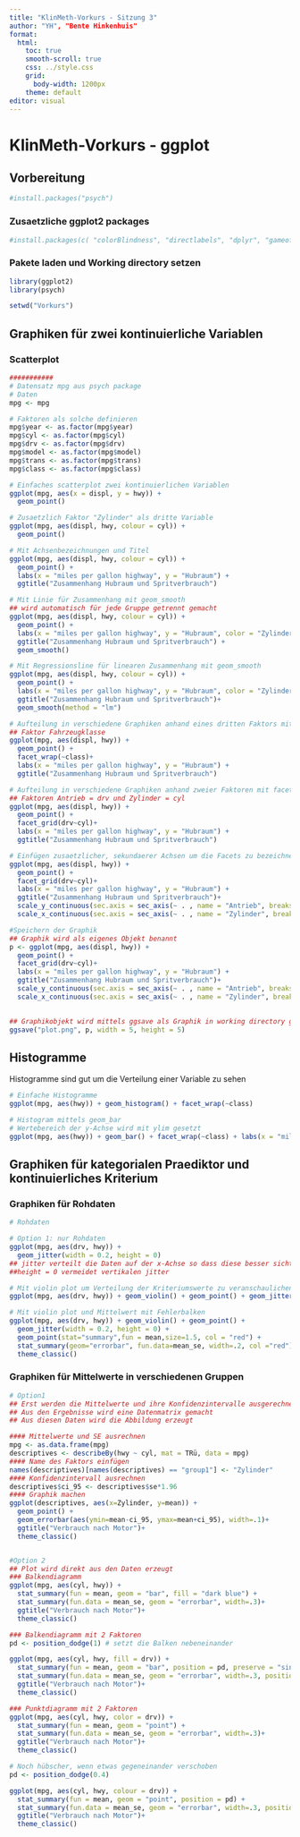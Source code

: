 ```yaml
---
title: "KlinMeth-Vorkurs - Sitzung 3"
author: "YH", "Bente Hinkenhuis"
format:
  html:
    toc: true
    smooth-scroll: true
    css: ../style.css
    grid: 
      body-width: 1200px
    theme: default
editor: visual
---
```


# KlinMeth-Vorkurs - ggplot

## Vorbereitung

```r
#install.packages("psych")
```

### Zusaetzliche ggplot2 packages

```r
#install.packages(c( "colorBlindness", "directlabels", "dplyr", "gameofthrones", "ggforce", "gghighlight", "ggnewscale", "ggplot2", "ggraph", "ggrepel", "ggtext", "ggthemes", "hexbin", "Hmisc", "mapproj", "maps", "munsell", "ozmaps", "paletteer", "patchwork", "rmapshaper", "scico", "seriation", "sf", "stars", "tidygraph", "tidyr", "wesanderson"))
```

### Pakete laden und Working directory setzen

```r
library(ggplot2)
library(psych)

setwd("Vorkurs")
```

## Graphiken für zwei kontinuierliche Variablen

### Scatterplot

```r
###########
# Datensatz mpg aus psych package
# Daten
mpg <- mpg

# Faktoren als solche definieren
mpg$year <- as.factor(mpg$year)
mpg$cyl <- as.factor(mpg$cyl)
mpg$drv <- as.factor(mpg$drv)
mpg$model <- as.factor(mpg$model)
mpg$trans <- as.factor(mpg$trans)
mpg$class <- as.factor(mpg$class)

# Einfaches scatterplot zwei kontinuierlichen Variablen
ggplot(mpg, aes(x = displ, y = hwy)) + 
  geom_point()

# Zusaetzlich Faktor "Zylinder" als dritte Variable
ggplot(mpg, aes(displ, hwy, colour = cyl)) + 
  geom_point()

# Mit Achsenbezeichnungen und Titel
ggplot(mpg, aes(displ, hwy, colour = cyl)) + 
  geom_point() + 
  labs(x = "miles per gallon highway", y = "Hubraum") +
  ggtitle("Zusammenhang Hubraum und Spritverbrauch")

# Mit Linie für Zusammenhang mit geom_smooth
## wird automatisch für jede Gruppe getrennt gemacht
ggplot(mpg, aes(displ, hwy, colour = cyl)) + 
  geom_point() + 
  labs(x = "miles per gallon highway", y = "Hubraum", color = "Zylinder") +
  ggtitle("Zusammenhang Hubraum und Spritverbrauch") +
  geom_smooth()

# Mit Regressionsline für linearen Zusammenhang mit geom_smooth
ggplot(mpg, aes(displ, hwy, colour = cyl)) + 
  geom_point() + 
  labs(x = "miles per gallon highway", y = "Hubraum", color = "Zylinder") +
  ggtitle("Zusammenhang Hubraum und Spritverbrauch")+
  geom_smooth(method = "lm")

# Aufteilung in verschiedene Graphiken anhand eines dritten Faktors mit facet_wrap
## Faktor Fahrzeugklasse
ggplot(mpg, aes(displ, hwy)) + 
  geom_point() + 
  facet_wrap(~class)+
  labs(x = "miles per gallon highway", y = "Hubraum") +
  ggtitle("Zusammenhang Hubraum und Spritverbrauch")

# Aufteilung in verschiedene Graphiken anhand zweier Faktoren mit facet_grid
## Faktoren Antrieb = drv und Zylinder = cyl
ggplot(mpg, aes(displ, hwy)) + 
  geom_point() + 
  facet_grid(drv~cyl)+
  labs(x = "miles per gallon highway", y = "Hubraum") +
  ggtitle("Zusammenhang Hubraum und Spritverbrauch")

# Einfügen zusaetzlicher, sekundaerer Achsen um die Facets zu bezeichnen
ggplot(mpg, aes(displ, hwy)) + 
  geom_point() + 
  facet_grid(drv~cyl)+
  labs(x = "miles per gallon highway", y = "Hubraum") +
  ggtitle("Zusammenhang Hubraum und Spritverbrauch")+
  scale_y_continuous(sec.axis = sec_axis(~ . , name = "Antrieb", breaks = NULL, labels = NULL)) +
  scale_x_continuous(sec.axis = sec_axis(~ . , name = "Zylinder", breaks = NULL, labels = NULL))

#Speichern der Graphik
## Graphik wird als eigenes Objekt benannt
p <- ggplot(mpg, aes(displ, hwy)) + 
  geom_point() + 
  facet_grid(drv~cyl)+
  labs(x = "miles per gallon highway", y = "Hubraum") +
  ggtitle("Zusammenhang Hubraum und Spritverbrauch")+
  scale_y_continuous(sec.axis = sec_axis(~ . , name = "Antrieb", breaks = NULL, labels = NULL)) +
  scale_x_continuous(sec.axis = sec_axis(~ . , name = "Zylinder", breaks = NULL, labels = NULL))
  

## Graphikobjekt wird mittels ggsave als Graphik in working directory gespeichert
ggsave("plot.png", p, width = 5, height = 5)

```

## Histogramme

Histogramme sind gut um die Verteilung einer Variable zu sehen

```r
# Einfache Histogramme
ggplot(mpg, aes(hwy)) + geom_histogram() + facet_wrap(~class)

# Histogram mittels geom_bar
# Wertebereich der y-Achse wird mit ylim gesetzt
ggplot(mpg, aes(hwy)) + geom_bar() + facet_wrap(~class) + labs(x = "miles per gallon highway", y = "Hubraum") + ggtitle("Spritverbrauch nach Fahrzeugklasse") + ylim(0,25)

```

## Graphiken für kategorialen Praediktor und kontinuierliches Kriterium

### Graphiken für Rohdaten

```r
# Rohdaten

# Option 1: nur Rohdaten
ggplot(mpg, aes(drv, hwy)) + 
  geom_jitter(width = 0.2, height = 0)
## jitter verteilt die Daten auf der x-Achse so dass diese besser sichtbar sind
##height = 0 vermeidet vertikalen jitter

# Mit violin plot um Verteilung der Kriteriumswerte zu veranschaulichen
ggplot(mpg, aes(drv, hwy)) + geom_violin() + geom_point() + geom_jitter(width = 0.2, height = 0)

# Mit violin plot und Mittelwert mit Fehlerbalken
ggplot(mpg, aes(drv, hwy)) + geom_violin() + geom_point() +
  geom_jitter(width = 0.2, height = 0) +
  geom_point(stat="summary",fun = mean,size=1.5, col = "red") +
  stat_summary(geom="errorbar", fun.data=mean_se, width=.2, col ="red")+
  theme_classic()
```

### Graphiken für Mittelwerte in verschiedenen Gruppen

```r

# Option1
## Erst werden die Mittelwerte und ihre Konfidenzintervalle ausgerechnet
## Aus den Ergebnisse wird eine Datenmatrix gemacht
## Aus diesen Daten wird die Abbildung erzeugt

#### Mittelwerte und SE ausrechnen
mpg <- as.data.frame(mpg)
descriptives <- describeBy(hwy ~ cyl, mat = TRü, data = mpg)
#### Name des Faktors einfügen
names(descriptives)[names(descriptives) == "group1"] <- "Zylinder"
#### Konfidenzintervall ausrechnen
descriptives$ci_95 <- descriptives$se*1.96
#### Graphik machen
ggplot(descriptives, aes(x=Zylinder, y=mean)) + 
  geom_point() +
  geom_errorbar(aes(ymin=mean-ci_95, ymax=mean+ci_95), width=.1)+
  ggtitle("Verbrauch nach Motor")+
  theme_classic()


#Option 2 
## Plot wird direkt aus den Daten erzeugt
### Balkendiagramm
ggplot(mpg, aes(cyl, hwy)) + 
  stat_summary(fun = mean, geom = "bar", fill = "dark blue") +
  stat_summary(fun.data = mean_se, geom = "errorbar", width=.3)+
  ggtitle("Verbrauch nach Motor")+
  theme_classic()

### Balkendiagramm mit 2 Faktoren
pd <- position_dodge(1) # setzt die Balken nebeneinander

ggplot(mpg, aes(cyl, hwy, fill = drv)) + 
  stat_summary(fun = mean, geom = "bar", position = pd, preserve = "single") +
  stat_summary(fun.data = mean_se, geom = "errorbar", width=.3, position = pd, preserve = "single")+
  ggtitle("Verbrauch nach Motor")+
  theme_classic()

### Punktdiagramm mit 2 Faktoren
ggplot(mpg, aes(cyl, hwy, color = drv)) + 
  stat_summary(fun = mean, geom = "point") +
  stat_summary(fun.data = mean_se, geom = "errorbar", width=.3)+
  ggtitle("Verbrauch nach Motor")+
  theme_classic()

# Noch hübscher, wenn etwas gegeneinander verschoben
pd <- position_dodge(0.4)

ggplot(mpg, aes(cyl, hwy, colour = drv)) + 
  stat_summary(fun = mean, geom = "point", position = pd) +
  stat_summary(fun.data = mean_se, geom = "errorbar", width=.3, position = pd)+
  ggtitle("Verbrauch nach Motor")+
  theme_classic()


```
